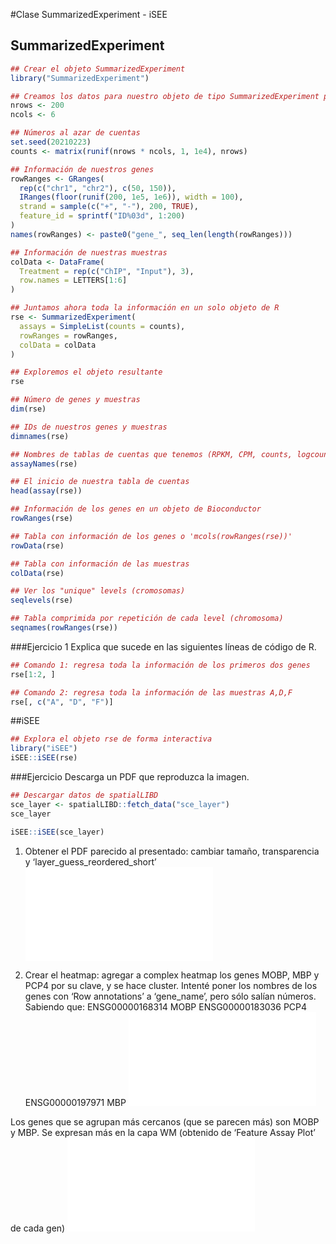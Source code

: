 #Clase SummarizedExperiment - iSEE

## SummarizedExperiment

```r
## Crear el objeto SummarizedExperiment 
library("SummarizedExperiment")

## Creamos los datos para nuestro objeto de tipo SummarizedExperiment para 200 genes a lo largo de 6 muestras
nrows <- 200
ncols <- 6

## Números al azar de cuentas
set.seed(20210223)
counts <- matrix(runif(nrows * ncols, 1, 1e4), nrows)

## Información de nuestros genes
rowRanges <- GRanges(
  rep(c("chr1", "chr2"), c(50, 150)),
  IRanges(floor(runif(200, 1e5, 1e6)), width = 100),
  strand = sample(c("+", "-"), 200, TRUE),
  feature_id = sprintf("ID%03d", 1:200)
)
names(rowRanges) <- paste0("gene_", seq_len(length(rowRanges)))

## Información de nuestras muestras
colData <- DataFrame(
  Treatment = rep(c("ChIP", "Input"), 3),
  row.names = LETTERS[1:6]
)

## Juntamos ahora toda la información en un solo objeto de R
rse <- SummarizedExperiment(
  assays = SimpleList(counts = counts),
  rowRanges = rowRanges,
  colData = colData
)

## Exploremos el objeto resultante
rse
```

```r
## Número de genes y muestras
dim(rse)

## IDs de nuestros genes y muestras
dimnames(rse)

## Nombres de tablas de cuentas que tenemos (RPKM, CPM, counts, logcounts, etc)
assayNames(rse)

## El inicio de nuestra tabla de cuentas
head(assay(rse))

## Información de los genes en un objeto de Bioconductor
rowRanges(rse)

## Tabla con información de los genes o 'mcols(rowRanges(rse))'
rowData(rse)

## Tabla con información de las muestras
colData(rse)

## Ver los "unique" levels (cromosomas)
seqlevels(rse)

## Tabla comprimida por repetición de cada level (chromosoma)
seqnames(rowRanges(rse))
```

###Ejercicio 1
Explica que sucede en las siguientes líneas de código de R.
```r
## Comando 1: regresa toda la información de los primeros dos genes
rse[1:2, ]

## Comando 2: regresa toda la información de las muestras A,D,F
rse[, c("A", "D", "F")]

```



##iSEE

```r
## Explora el objeto rse de forma interactiva
library("iSEE")
iSEE::iSEE(rse)
```

###Ejercicio
Descarga un PDF que reproduzca la imagen.
```r
## Descargar datos de spatialLIBD
sce_layer <- spatialLIBD::fetch_data("sce_layer")
sce_layer
```
```r
iSEE::iSEE(sce_layer)
```

1. Obtener el PDF parecido al presentado: cambiar tamaño, transparencia y 'layer_guess_reordered_short'
![PCA](PCA-iSEE.pdf)

2. Crear el heatmap: agregar a complex heatmap los genes MOBP, MBP y PCP4 por su clave, y se hace cluster. Intenté poner los nombres de los genes con 'Row annotations' a 'gene_name', pero sólo salían números. 
Sabiendo que: 
  ENSG00000168314   MOBP
  ENSG00000183036   PCP4
  ENSG00000197971   MBP
![Heatmap](Heatmap3Genes.pdf)

Los genes que se agrupan más cercanos (que se parecen más) son MOBP y MBP. Se expresan más en la capa WM (obtenido de 'Feature Assay Plot' de cada gen)
![MOBP](MOBPFeatureAssayPlot.pdf)

